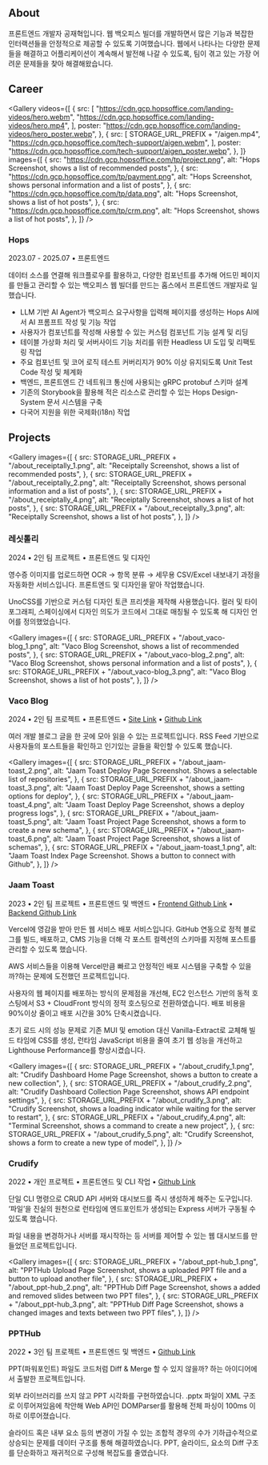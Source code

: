 

## About
프론트엔드 개발자 공재혁입니다. 웹 백오피스 빌더를 개발하면서 많은 기능과 복잡한 인터랙션들을 안정적으로 제공할 수 있도록 기여했습니다. 웹에서 나타나는 다양한 문제들을 해결하고 어플리케이션이 계속해서 발전해 나갈 수 있도록, 팀이 겪고 있는 가장 어려운 문제들을 찾아 해결해왔습니다.

## Career

<Gallery
  videos={[
    {
      src: [
        "https://cdn.gcp.hopsoffice.com/landing-videos/hero.webm",
        "https://cdn.gcp.hopsoffice.com/landing-videos/hero.mp4",
      ],
      poster: "https://cdn.gcp.hopsoffice.com/landing-videos/hero_poster.webp",
    },
    {
      src: [
        STORAGE_URL_PREFIX + "/aigen.mp4",
        "https://cdn.gcp.hopsoffice.com/tech-support/aigen.webm",
      ],
      poster: "https://cdn.gcp.hopsoffice.com/tech-support/aigen_poster.webp",
    },
  ]}
  images={[
    {
      src: "https://cdn.gcp.hopsoffice.com/tp/project.png",
      alt: "Hops Screenshot, shows a list of recommended posts",
    },
    {
      src: "https://cdn.gcp.hopsoffice.com/tp/payment.png",
      alt: "Hops Screenshot, shows personal information and a list of posts",
    },
    {
      src: "https://cdn.gcp.hopsoffice.com/tp/data.png",
      alt: "Hops Screenshot, shows a list of hot posts",
    },
    {
      src: "https://cdn.gcp.hopsoffice.com/tp/crm.png",
      alt: "Hops Screenshot, shows a list of hot posts",
    },
  ]}
/>

### Hops

2023.07 - 2025.07 • 프론트엔드

데이터 소스를 연결해 워크플로우를 활용하고, 다양한 컴포넌트를 추가해 어드민 페이지를 만들고 관리할 수 있는 백오피스 웹 빌더를 만드는 홉스에서 프론트엔드 개발자로 일했습니다.

- LLM 기반 AI Agent가 백오피스 요구사항을 입력해 페이지를 생성하는 Hops AI에서 AI 프롬프트 작성 및 기능 작업
- 사용자가 컴포넌트를 작성해 사용할 수 있는 커스텀 컴포넌트 기능 설계 및 리딩
- 테이블 가상화 처리 및 서버사이드 기능 처리를 위한 Headless UI 도입 및 리팩토링 작업
- 주요 컴포넌트 및 코어 로직 테스트 커버리지가 90% 이상 유지되도록 Unit Test Code 작성 및 체계화
- 백엔드, 프론트엔드 간 네트워크 통신에 사용되는 gRPC protobuf 스키마 설계
- 기존의 Storybook을 활용해 적은 리소스로 관리할 수 있는 Hops Design-System 문서 시스템을 구축
- 다국어 지원을 위한 국제화(i18n) 작업

## Projects

<Gallery
  images={[
    {
      src: STORAGE_URL_PREFIX + "/about_receiptally_1.png",
      alt: "Receiptally Screenshot, shows a list of recommended posts",
    },
    {
      src: STORAGE_URL_PREFIX + "/about_receiptally_2.png",
      alt: "Receiptally Screenshot, shows personal information and a list of posts",
    },
    {
      src: STORAGE_URL_PREFIX + "/about_receiptally_4.png",
      alt: "Receiptally Screenshot, shows a list of hot posts",
    },
    {
      src: STORAGE_URL_PREFIX + "/about_receiptally_3.png",
      alt: "Receiptally Screenshot, shows a list of hot posts",
    },
  ]}
/>

### 레싯톨리

2024 • 2인 팀 프로젝트 • 프론트엔드 및 디자인

영수증 이미지를 업로드하면 OCR → 항목 분류 → 세무용 CSV/Excel 내보내기 과정을 자동화한 서비스입니다. 프론트엔드 및 디자인을 맡아 작업했습니다.

UnoCSS를 기반으로 커스텀 디자인 토큰 프리셋을 제작해 사용했습니다. 컬러 및 타이포그래피, 스페이싱에서 디자인 의도가 코드에서 그대로 매칭될 수 있도록 해 디자인 언어를 정의했었습니다.

<Gallery
  images={[
    {
      src: STORAGE_URL_PREFIX + "/about_vaco-blog_1.png",
      alt: "Vaco Blog Screenshot, shows a list of recommended posts",
    },
    {
      src: STORAGE_URL_PREFIX + "/about_vaco-blog_2.png",
      alt: "Vaco Blog Screenshot, shows personal information and a list of posts",
    },
    {
      src: STORAGE_URL_PREFIX + "/about_vaco-blog_3.png",
      alt: "Vaco Blog Screenshot, shows a list of hot posts",
    },
  ]}
/>

### Vaco Blog

2024 • 2인 팀 프로젝트 • 프론트엔드 • [Site Link](https://vaco.blog) • [Github Link](https://github.com/roketto-dan/vaco-feeds)

여러 개발 블로그 글을 한 곳에 모아 읽을 수 있는 프로젝트입니다. RSS Feed 기반으로 사용자들의 포스트들을 확인하고 인기있는 글들을 확인할 수 있도록 했습니다.

<Gallery
  images={[
    {
      src: STORAGE_URL_PREFIX + "/about_jaam-toast_2.png",
      alt: "Jaam Toast Deploy Page Screenshot. Shows a selectable list of repositories",
    },
    {
      src: STORAGE_URL_PREFIX + "/about_jaam-toast_3.png",
      alt: "Jaam Toast Deploy Page Screenshot, shows a setting options for deploy",
    },
    {
      src: STORAGE_URL_PREFIX + "/about_jaam-toast_4.png",
      alt: "Jaam Toast Deploy Page Screenshot, shows a deploy progress logs",
    },
    {
      src: STORAGE_URL_PREFIX + "/about_jaam-toast_5.png",
      alt: "Jaam Toast Project Page Screenshot, shows a form to create a new schema",
    },
    {
      src: STORAGE_URL_PREFIX + "/about_jaam-toast_6.png",
      alt: "Jaam Toast Project Page Screenshot, shows a list of schemas",
    },
    {
      src: STORAGE_URL_PREFIX + "/about_jaam-toast_1.png",
      alt: "Jaam Toast Index Page Screenshot. Shows a button to connect with Github",
    },
  ]}
/>

### Jaam Toast

2023 • 2인 팀 프로젝트 • 프론트엔드 및 백엔드 • [Frontend Github Link](https://github.com/jaam-toast/jaam-toast-frontend) • [Backend Github Link](https://github.com/jaam-toast/jaam-toast-backend)

Vercel에 영감을 받아 만든 웹 서비스 배포 서비스입니다. GitHub 연동으로 정적 블로그를 빌드, 배포하고, CMS 기능을 더해 각 포스트 컬렉션의 스키마를 지정해 포스트를 관리할 수 있도록 했습니다.

AWS 서비스들을 이용해 Vercel만큼 빠르고 안정적인 배포 시스템을 구축할 수 있을까?하는 문제에 도전했던 프로젝트입니다.

사용자의 웹 페이지를 배포하는 방식의 문제점을 개선해, EC2 인스턴스 기반의 동적 호스팅에서 S3 + CloudFront 방식의 정적 호스팅으로 전환하였습니다. 배포 비용을 90%이상 줄이고 배포 시간을 30% 단축시켰습니다.

초기 로드 시의 성능 문제로 기존 MUI 및 emotion 대신 Vanilla-Extract로 교체해 빌드 타임에 CSS를 생성, 런타임 JavaScript 비용을 줄여 초기 웹 성능을 개선하고 Lighthouse Performance를 향상시켰습니다.

<Gallery
  images={[
    {
      src: STORAGE_URL_PREFIX + "/about_crudify_1.png",
      alt: "Crudify Dashboard Home Page Screenshot, shows a button to create a new collection",
    },
    {
      src: STORAGE_URL_PREFIX + "/about_crudify_2.png",
      alt: "Crudify Dashboard Collection Page Screenshot, shows API endpoint settings",
    },
    {
      src: STORAGE_URL_PREFIX + "/about_crudify_3.png",
      alt: "Crudify Screenshot, shows a loading indicator while waiting for the server to restart",
    },
    {
      src: STORAGE_URL_PREFIX + "/about_crudify_4.png",
      alt: "Terminal Screenshot, shows a command to create a new project",
    },
    {
      src: STORAGE_URL_PREFIX + "/about_crudify_5.png",
      alt: "Crudify Screenshot, shows a form to create a new type of model",
    },
  ]}
/>

### Crudify

2022 • 개인 프로젝트 • 프론트엔드 및 CLI 작업 • [Github Link](https://github.com/0jaaack/crudify)

단일 CLI 명령으로 CRUD API 서버와 대시보드를 즉시 생성하게 해주는 도구입니다. ‘파일’을 진실의 원천으로 런타임에 엔드포인트가 생성되는 Express 서버가 구동될 수 있도록 했습니다.

파일 내용을 변경하거나 서버를 재시작하는 등 서버를 제어할 수 있는 웹 대시보드를 만들었던 프로젝트입니다.

<Gallery
  images={[
    {
      src: STORAGE_URL_PREFIX + "/about_ppt-hub_1.png",
      alt: "PPTHub Upload Page Screenshot, shows a uploaded PPT file and a button to upload another file",
    },
    {
      src: STORAGE_URL_PREFIX + "/about_ppt-hub_2.png",
      alt: "PPTHub Diff Page Screenshot, shows a added and removed slides between two PPT files",
    },
    {
      src: STORAGE_URL_PREFIX + "/about_ppt-hub_3.png",
      alt: "PPTHub Diff Page Screenshot, shows a changed images and texts between two PPT files",
    },
  ]}
/>

### PPTHub

2022 • 3인 팀 프로젝트 • 프론트엔드 및 백엔드 • [Github Link](https://github.com/0jaaack/ppthub-client)

PPT(파워포인트) 파일도 코드처럼 Diff & Merge 할 수 있지 않을까? 하는 아이디어에서 출발한 프로젝트입니다.

외부 라이브러리를 쓰지 않고 PPT 시각화를 구현하였습니다. .pptx 파일이 XML 구조로 이루어져있음에 착안해 Web API인 DOMParser를 활용해 전체 파싱이 100ms 이하로 이루어졌습니다.

슬라이드 혹은 내부 요소 등의 변경이 가질 수 있는 조합적 경우의 수가 기하급수적으로 상승되는 문제를 데이터 구조를 통해 해결하였습니다. PPT, 슬라이드, 요소의 Diff 구조를 단순화하고 재귀적으로 구성해 복잡도를 줄였습니다.
